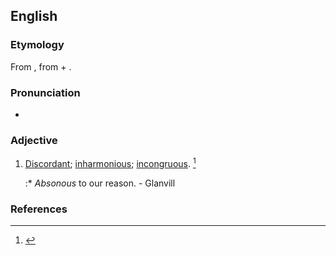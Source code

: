 ==English==

===Etymology===
From {{etyl|la|en}} {{term|absonus|lang=la}}, from {{term|ab-||away|lang=la}} + {{term|sonus||sound|lang=la}}.

===Pronunciation===
* {{a|US}} {{IPA|/ˈæb.sə.nəs/}}

===Adjective===
{{en-adj}}

# {{obsolete}} [[discordant|Discordant]]; [[inharmonious]]; [[incongruous]]. {{defdate|Attested from the early 17<sup>th</sup> century until the mid 18<sup>th</sup> century.}}<ref name=SOED>{{reference-book | last =| first = | authorlink =  | coauthors =  | editor =Brown, Lesley  | others =  | title = The Shorter Oxford English Dictionary | origdate =  | origyear = 1933| origmonth =  | url =  | format =  | accessdate =  | accessyear =  | accessmonth =  | edition = 5th | date =  | year =2003| month =  | publisher =Oxford University Press  | location =Oxford, UK | language =  | id =  | doi = | isbn =978-0-19-860575-7 | lccn = | ol = | pages =9| chapter =  | chapterurl =  | quote =}}</ref>
#:* ''Absonous'' to our reason. - Glanvill

===References===
<references/>